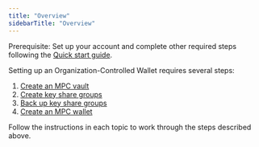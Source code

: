 ```yaml
---
title: "Overview"
sidebarTitle: "Overview"
---
```


<Note>Prerequisite: Set up your account and complete other required steps following the [Quick start guide](/en/portal/quick-start-guide).</Note>

Setting up an Organization-Controlled Wallet requires several steps:
1. [Create an MPC vault](/en/portal/mpc-wallets/ocw/create-mpc-vault)
2. [Create key share groups](/en/portal/mpc-wallets/ocw/create-key-share-groups)
3. [Back up key share groups](/en/portal/mpc-wallets/ocw/back-up-key-share-groups)
4. [Create an MPC wallet](/en/portal/mpc-wallets/ocw/create-mpc-wallet)

Follow the instructions in each topic to work through the steps described above.
